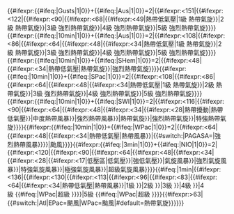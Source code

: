 <noinclude>[[Category:飓风模板|{{PAGENAME}}]][[Category:使用了分析程序的模板|{{PAGENAME}}]]</noinclude><includeonly>{{#ifexpr:{{#ifeq:{{{1|}}}|Gusts|1|0}}+{{#ifeq:{{{3|}}}|Aus|1|0}}=2|{{#ifexpr:{{{2|}}}<151|{{#ifexpr:{{{2|}}}<122|{{#ifexpr:{{{2|}}}<90|{{#ifexpr:{{{2|}}}<68|{{#ifexpr:{{{2|}}}<49|熱帶低氣壓|1級&nbsp;熱帶氣旋}}|2級&nbsp;熱帶氣旋}}|3級&nbsp;強烈熱帶氣旋}}|4級&nbsp;強烈熱帶氣旋}}|5級&nbsp;強烈熱帶氣旋}}}}{{#ifexpr:{{#ifeq:{{{1|}}}|10min|1|0}}+{{#ifeq:{{{3|}}}|Aus|1|0}}=2|{{#ifexpr:{{{2|}}}<108|{{#ifexpr:{{{2|}}}<86|{{#ifexpr:{{{2|}}}<64|{{#ifexpr:{{{2|}}}<48|{{#ifexpr:{{{2|}}}<34|熱帶低氣壓|1級&nbsp;熱帶氣旋}}|2級&nbsp;熱帶氣旋}}|3級&nbsp;強烈熱帶氣旋}}|4級&nbsp;強烈熱帶氣旋}}|5級&nbsp;強烈熱帶氣旋}}}}{{#ifexpr:{{#ifeq:{{{1|}}}|10min|1|0}}+{{#ifeq:{{{3|}}}|SHem|1|0}}=2|{{#ifexpr:{{{2|}}}<48|{{#ifexpr:{{{2|}}}<34|熱帶低氣壓|熱帶氣旋}}|強烈熱帶氣旋}}}}{{#ifexpr:{{#ifeq:{{{1|}}}|10min|1|0}}+{{#ifeq:{{{3|}}}|SPac|1|0}}=2|{{#ifexpr:{{{2|}}}<108|{{#ifexpr:{{{2|}}}<86|{{#ifexpr:{{{2|}}}<64|{{#ifexpr:{{{2|}}}<48|{{#ifexpr:{{{2|}}}<34|熱帶低氣壓|1級&nbsp;熱帶氣旋}}|2級&nbsp;熱帶氣旋}}|3級&nbsp;強烈熱帶氣旋}}|4級&nbsp;強烈熱帶氣旋}}|5級&nbsp;強烈熱帶氣旋}}}}{{#ifexpr:{{#ifeq:{{{1|}}}|10min|1|0}}+{{#ifeq:{{{3|}}}|SWI|1|0}}=2|{{#ifexpr:{{{2|}}}<116|{{#ifexpr:{{{2|}}}<90|{{#ifexpr:{{{2|}}}<64|{{#ifexpr:{{{2|}}}<48|{{#ifexpr:{{{2|}}}<34|{{#ifexpr:{{{2|}}}<28|熱帶擾動|熱帶低氣壓}}|中度熱帶風暴}}|強烈熱帶風暴}}|熱帶氣旋}}|強烈熱帶氣旋}}|特強熱帶氣旋}}}}{{#ifexpr:{{#ifeq:{{{1|}}}|10min|1|0}}+{{#ifeq:{{{3|}}}|WPac|1|0}}=2|{{#ifexpr:{{{2|}}}<64|{{#ifexpr:{{{2|}}}<48|{{#ifexpr:{{{2|}}}<34|熱帶低氣壓|熱帶風暴}}|{{#switch:{{{4|}}}|PAGASA=|強烈熱帶風暴}}}}|颱風}}}}{{#ifexpr:{{#ifeq:{{{1|}}}|3min|1|0}}+{{#ifeq:{{{3|}}}|NIO|1|0}}=2|{{#ifexpr:{{{2|}}}<120|{{#ifexpr:{{{2|}}}<90|{{#ifexpr:{{{2|}}}<64|{{#ifexpr:{{{2|}}}<48|{{#ifexpr:{{{2|}}}<34|{{#ifexpr:{{{2|}}}<28|{{#ifexpr:{{{2|}}}<17|低壓區|低氣壓}}|強低氣壓}}|氣旋風暴}}|強烈氣旋風暴}}|特強氣旋風暴}}|極強氣旋風暴}}|超級氣旋風暴}}}}{{#ifeq:{{{1|}}}|1min|{{#ifexpr:{{{2|}}}<136|{{#ifexpr:{{{2|}}}<130|{{#ifexpr:{{{2|}}}<113|{{#ifexpr:{{{2|}}}<96|{{#ifexpr:{{{2|}}}<83|{{#ifexpr:{{{2|}}}<64|{{#ifexpr:{{{2|}}}<34|熱帶低氣壓|熱帶風暴}}|1級&nbsp;}}|2級&nbsp;}}|3級&nbsp;}}|4級&nbsp;}}|4級&nbsp;{{#ifeq:{{{3|}}}|WPac|超級&nbsp;}}}}|5級&nbsp;{{#ifeq:{{{3|}}}|WPac|超級&nbsp;}}}}{{#ifexpr:{{{2|}}}>63|{{#switch:{{{3|}}}|Atl|EPac=颶風|WPac=颱風|#default=熱帶氣旋}}}}}}</includeonly>